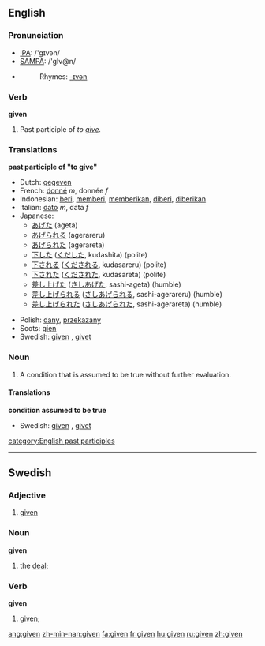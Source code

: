 ==English==

{{rank|home|whose|words|236|given|hands|turned|taken}}

===Pronunciation===
*[[w:IPA|IPA]]: /'gɪvən/
*[[w:SAMPA|SAMPA]]: /'gIv@n/
*{{audio|En-us-given.ogg|Audio (US)}}
*:Rhymes: [[Rhymes:English:-ɪvən|-ɪvən]]

===Verb===
'''given'''

# Past participle of ''to [[give]].''

===Translations===

'''past participle of "to give"'''
{{top}}
*Dutch: [[gegeven]]
*French: [[donné]] ''m'', donnée ''f''
*Indonesian: [[beri]], [[beri|memberi]], [[beri|memberikan]], [[beri|diberi]], [[beri|diberikan]]
*Italian: [[dato]] ''m'', data ''f''
*Japanese:
** [[あげた]] (ageta)
** [[あげられる]] (agerareru)
** [[あげられた]] (agerareta)
** [[下した]] ([[くだした]], kudashita) (polite)
** [[下される]] ([[くだされる]], kudasareru) (polite)
** [[下された]] ([[くだされた]], kudasareta) (polite)
** [[差し上げた]] ([[さしあげた]], sashi-ageta) (humble)
** [[差し上げられる]] ([[さしあげられる]], sashi-agerareru) (humble)
** [[差し上げられた]] ([[さしあげられた]], sashi-agerareta) (humble)
{{mid}}
*Polish: [[dany]], [[przekazany]]
*Scots: [[gien]]
*Swedish: [[#Swedish|given]] {{c}}, [[givet]] {{n}}
{{bottom}}

===Noun===
{{en-noun}}
# A condition that is assumed to be true without further evaluation.

====Translations====

'''condition assumed to be true'''
{{top}}
* Swedish: [[#Swedish|given]] {{c}}, [[givet]] {{n}}
{{mid}}
{{bottom}}

[[category:English past participles]]

----

==Swedish==

===Adjective===
{{sv-adj-pastpart|given|givet|givne|givna|givna}}

# [[#English|given]]

===Noun===
'''given'''

# the [[deal]]; {{sv-noun-form-def|giv}}

===Verb===
'''given'''

# [[#English|given]]; {{sv-verb-form-pastpart|ge}}

[[ang:given]]
[[zh-min-nan:given]]
[[fa:given]]
[[fr:given]]
[[hu:given]]
[[ru:given]]
[[zh:given]]